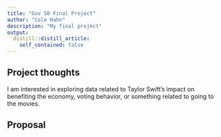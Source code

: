 ```yaml
---
title: "Gov 50 Final Project"
author: "Cole Hahn"
description: "My final project"
output:
  distill::distill_article:
    self_contained: false
---
```




## Project thoughts

I am interested in exploring data related to Taylor Swift's impact on benefiting the economy, voting behavior, or something related to going to the movies.

## Proposal